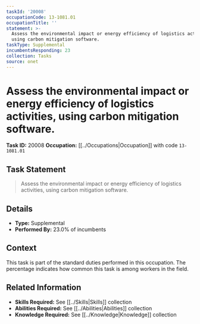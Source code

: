 ```yaml
---
taskId: '20008'
occupationCode: 13-1081.01
occupationTitle: ''
statement: >-
  Assess the environmental impact or energy efficiency of logistics activities,
  using carbon mitigation software.
taskType: Supplemental
incumbentsResponding: 23
collection: Tasks
source: onet
---
```

# Assess the environmental impact or energy efficiency of logistics activities, using carbon mitigation software.

**Task ID:** 20008
**Occupation:** [[../Occupations|Occupation]] with code `13-1081.01`

## Task Statement

> Assess the environmental impact or energy efficiency of logistics activities, using carbon mitigation software.

## Details

- **Type:** Supplemental
- **Performed By:** 23.0% of incumbents

## Context

This task is part of the standard duties performed in this occupation. The percentage indicates how common this task is among workers in the field.

## Related Information

- **Skills Required:** See [[../Skills|Skills]] collection
- **Abilities Required:** See [[../Abilities|Abilities]] collection
- **Knowledge Required:** See [[../Knowledge|Knowledge]] collection
